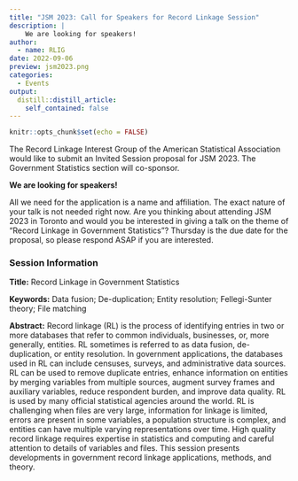 ```yaml
---
title: "JSM 2023: Call for Speakers for Record Linkage Session"
description: |
    We are looking for speakers!
author:
  - name: RLIG
date: 2022-09-06
preview: jsm2023.png
categories:
  - Events
output:
  distill::distill_article:
    self_contained: false
---
```


```r
knitr::opts_chunk$set(echo = FALSE)
```

The Record Linkage Interest Group of the American Statistical Association would like to submit an Invited Session proposal for JSM 2023. The Government Statistics section will co-sponsor. 

**We are looking for speakers!** 

All we need for the application is a name and affiliation. The exact nature of your talk is not needed right now.  Are you thinking about attending JSM 2023 in Toronto and would you be interested in giving a talk on the theme of “Record Linkage in Government Statistics”?  Thursday is the due date for the proposal, so please respond ASAP if you are interested. 

### Session Information

**Title:** Record Linkage in Government Statistics

**Keywords:** Data fusion; De-duplication; Entity resolution; Fellegi-Sunter theory; File matching

**Abstract:** Record linkage (RL) is the process of identifying entries in two or more databases that refer to common individuals, businesses, or, more generally, entities. RL sometimes is referred to as data fusion, de-duplication, or entity resolution. In government applications, the databases used in RL can include censuses, surveys, and administrative data sources. RL can be used to remove duplicate entries, enhance information on entities by merging variables from multiple sources, augment survey frames and auxiliary variables, reduce respondent burden, and improve data quality. RL is used by many official statistical agencies around the world. RL is challenging when files are very large, information for linkage is limited, errors are present in some variables, a population structure is complex, and entities can have multiple varying representations over time. High quality record linkage requires expertise in statistics and computing and careful attention to details of variables and files. This session presents developments in government record linkage applications, methods, and theory. 

